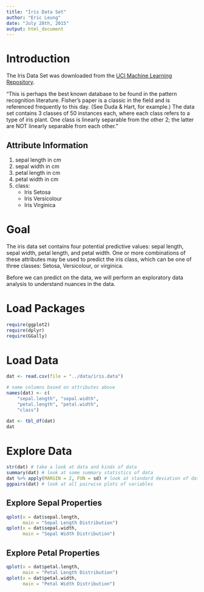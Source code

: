 ```yaml
---
title: "Iris Data Set"
author: "Eric Leung"
date: "July 28th, 2015"
output: html_document
---
```


# Introduction

The Iris Data Set was downloaded from the [UCI Machine Learning Repository](http://archive.ics.uci.edu/ml/datasets/Iris).

"This is perhaps the best known database to be found in the pattern recognition
literature. Fisher's paper is a classic in the field and is referenced
frequently to this day. (See Duda & Hart, for example.) The data set contains 3
classes of 50 instances each, where each class refers to a type of iris plant.
One class is linearly separable from the other 2; the latter are NOT linearly
separable from each other."

## Attribute Information

1. sepal length in cm
2. sepal width in cm
3. petal length in cm
4. petal width in cm
5. class:
    - Iris Setosa
    - Iris Versicolour
    - Iris Virginica

# Goal

The iris data set contains four potential predictive values: sepal length, sepal
width, petal length, and petal width. One or more combinations of these
attributes may be used to predict the iris class, which can be one of three
classes: Setosa, Versicolour, or virginica.

Before we can predict on the data, we will perform an exploratory data analysis
to understand nuances in the data.

# Load Packages

```r
require(ggplot2)
require(dplyr)
require(GGally)
```

# Load Data

```r
dat <- read.csv(file = "../data/iris.data")

# name columns based on attributes above
names(dat) <- c(
    "sepal.length", "sepal.width",
    "petal.length", "petal.width",
    "class")

dat <- tbl_df(dat)
dat
```

# Explore Data

```r
str(dat) # take a look at data and kinds of data
summary(dat) # look at some summary statistics of data
dat %>% apply(MARGIN = 2, FUN = sd) # look at standard deviation of data
ggpairs(dat) # look at all pairwise plots of variables
```

## Explore Sepal Properties

```r
qplot(x = dat$sepal.length,
      main = "Sepal Length Distribution")
qplot(x = dat$sepal.width,
      main = "Sepal Width Distribution")
```

## Explore Petal Properties

```r
qplot(x = dat$petal.length,
      main = "Petal Length Distribution")
qplot(x = dat$petal.width,
      main = "Petal Width Distribution")
```
